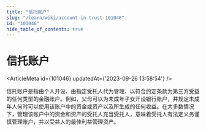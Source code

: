 ```yaml
---
title: "信托账户"
slug: "/learn/wiki/account-in-trust-101046"
id: "101046"
hide_table_of_contents: true
---
```



# 信托账户

<ArticleMeta id={101046} updatedAt={'2023-09-26 13:58:54'} />
<div className='border-solid border-b border-t-0 my-4 border-[var(--ifm-color-gray-300)]' />

信托账户是指由个人开设、由指定受托人代为管理、以符合约定条款为第三方受益的任何类型的金融账户。例如，父母可以为未成年子女开设银行账户，并规定未成年人何时可以使用该账户中的资金或资产以及所生成的任何收益。在大多数情况下，管理该账户中的资金和资产的受托人充当受托人，意味着受托人有法定义务谨慎管理账户，并以受益人的最佳利益管理资产。
